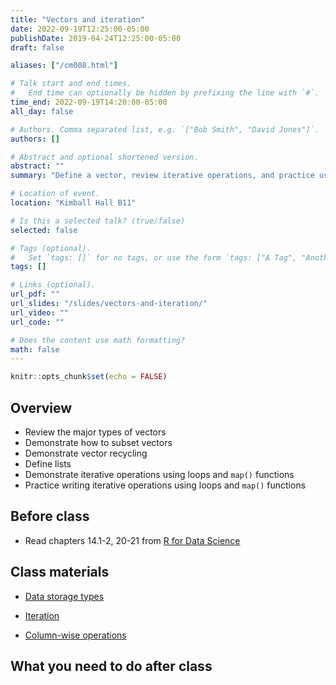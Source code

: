 ```yaml
---
title: "Vectors and iteration"
date: 2022-09-19T12:25:00-05:00
publishDate: 2019-04-24T12:25:00-05:00
draft: false

aliases: ["/cm008.html"]

# Talk start and end times.
#   End time can optionally be hidden by prefixing the line with `#`.
time_end: 2022-09-19T14:20:00-05:00
all_day: false

# Authors. Comma separated list, e.g. `["Bob Smith", "David Jones"]`.
authors: []

# Abstract and optional shortened version.
abstract: ""
summary: "Define a vector, review iterative operations, and practice using loops and map functions."

# Location of event.
location: "Kimball Hall B11"

# Is this a selected talk? (true/false)
selected: false

# Tags (optional).
#   Set `tags: []` for no tags, or use the form `tags: ["A Tag", "Another Tag"]` for one or more tags.
tags: []

# Links (optional).
url_pdf: ""
url_slides: "/slides/vectors-and-iteration/"
url_video: ""
url_code: ""

# Does the content use math formatting?
math: false
---
```


```r
knitr::opts_chunk$set(echo = FALSE)
```

## Overview

* Review the major types of vectors
* Demonstrate how to subset vectors
* Demonstrate vector recycling
* Define lists
* Demonstrate iterative operations using loops and `map()` functions
* Practice writing iterative operations using loops and `map()` functions

## Before class

* Read chapters 14.1-2, 20-21 from [R for Data Science](http://r4ds.had.co.nz/)

## Class materials

* [Data storage types](/notes/vectors/)
* [Iteration](/notes/iteration/)

* [Column-wise operations](https://dplyr.tidyverse.org/dev/articles/colwise.html)

## What you need to do after class

